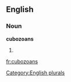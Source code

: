 ==English==

===Noun===
'''cubozoans'''

# {{plural of|[[cubozoan]]}}

[[Category:English plurals]]

[[fr:cubozoans]]